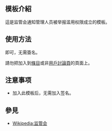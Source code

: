 <includeonly><!-- 在這裡加入模板的保護標識 --></includeonly><noinclude>{{Documentation subpage}}</noinclude>
<!-- 在本行下編輯模板說明 -->
== 模板介紹 ==
這是监管会通知管理人员被举报滥用权限成立的模板。

== 使用方法 ==
{{tls|管理人员滥用权限成立}}即可，无需簽名。

請勿把{{tls|管理人员滥用权限成立}}加入到[[Wikipedia:什麼是條目|條目]]或非[[Wikipedia:用戶頁#我的用户对话页上可以放些什么内容？|用戶討論頁]]的頁面上。

== 注意事项 ==
* 加入此模板后，无需加入签名。

== 參見 ==
* [[Wikipedia:监管会]]

<includeonly>